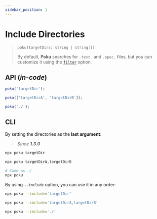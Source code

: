 ```yaml
---
sidebar_position: 1
---
```


# Include Directories

> `poku(targetDirs: string | string[])`
>
> By default, **Poku** searches for _`.test.`_ and `.spec.` files, but you can customize it using the [`filter`](/docs/documentation/poku/configs/filter) option.

## API (_in-code_)

```ts
poku('targetDir');
```

```ts
poku(['targetDirA', 'targetDirB']);
```

```ts
poku('./');
```

## CLI

By setting the directories as the **last argument**:

> _Since **1.3.0**_

```bash
npx poku targetDir
```

```bash
npx poku targetDirA,targetDirB
```

```bash
# Same as ./
npx poku
```

By using `--include` option, you can use it in any order:

```bash
npx poku --include='targetDir'
```

```bash
npx poku --include='targetDirA,targetDirB'
```

```bash
npx poku --include='./'
```
